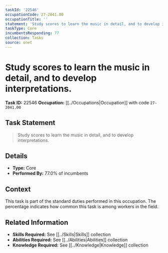 ```yaml
---
taskId: '22546'
occupationCode: 27-2041.00
occupationTitle: ''
statement: 'Study scores to learn the music in detail, and to develop interpretations.'
taskType: Core
incumbentsResponding: 77
collection: Tasks
source: onet
---
```

# Study scores to learn the music in detail, and to develop interpretations.

**Task ID:** 22546
**Occupation:** [[../Occupations|Occupation]] with code `27-2041.00`

## Task Statement

> Study scores to learn the music in detail, and to develop interpretations.

## Details

- **Type:** Core
- **Performed By:** 77.0% of incumbents

## Context

This task is part of the standard duties performed in this occupation. The percentage indicates how common this task is among workers in the field.

## Related Information

- **Skills Required:** See [[../Skills|Skills]] collection
- **Abilities Required:** See [[../Abilities|Abilities]] collection
- **Knowledge Required:** See [[../Knowledge|Knowledge]] collection
